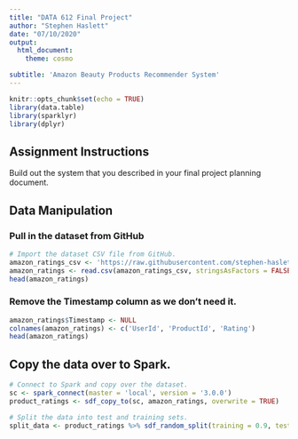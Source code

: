 ```yaml
---
title: "DATA 612 Final Project"
author: "Stephen Haslett"
date: "07/10/2020"
output:
  html_document:
    theme: cosmo

subtitle: 'Amazon Beauty Products Recommender System'
---
```


```r
knitr::opts_chunk$set(echo = TRUE)
library(data.table)
library(sparklyr)
library(dplyr)
```


## Assignment Instructions
Build out the system that you described in your final project planning document.

## Data Manipulation

### Pull in the dataset from GitHub
```r
# Import the dataset CSV file from GitHub.
amazon_ratings_csv <- 'https://raw.githubusercontent.com/stephen-haslett/data612/612-final-project/amazon_beauty_ratings.csv'
amazon_ratings <- read.csv(amazon_ratings_csv, stringsAsFactors = FALSE) 
head(amazon_ratings)
```

### Remove the Timestamp column as we don't need it.
```r
amazon_ratings$Timestamp <- NULL
colnames(amazon_ratings) <- c('UserId', 'ProductId', 'Rating')
head(amazon_ratings)
```


## Copy the data over to Spark.
```r
# Connect to Spark and copy over the dataset.
sc <- spark_connect(master = 'local', version = '3.0.0')
product_ratings <- sdf_copy_to(sc, amazon_ratings, overwrite = TRUE)

# Split the data into test and training sets.
split_data <- product_ratings %>% sdf_random_split(training = 0.9, testing = 0.2)
```




